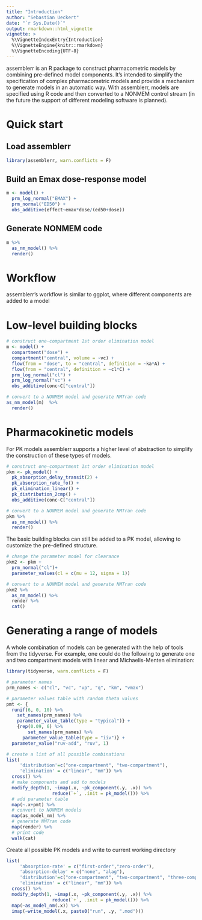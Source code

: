 ```yaml
---
title: "Introduction"
author: "Sebastian Ueckert"
date: "`r Sys.Date()`"
output: rmarkdown::html_vignette
vignette: >
  %\VignetteIndexEntry{Introduction}
  %\VignetteEngine{knitr::rmarkdown}
  %\VignetteEncoding{UTF-8}
---
```



assemblerr is an R package to construct pharmacometric models by combining pre-defined model components. It's intended to simplify the specification of complex pharmacometric models and provide a mechanism to generate models in an automatic way. With assemblerr, models are specified using R code and then converted to a NONMEM control stream (in the future the support of different modeling software is planned).   

# Quick start

## Load assemblerr 

```r
library(assemblerr, warn.conflicts = F)
```

## Build an Emax dose-response model

```r
m <- model() +
  prm_log_normal("EMAX") +
  prm_normal("ED50") +
  obs_additive(effect~emax*dose/(ed50+dose)) 

```


## Generate NONMEM code

```r
m %>% 
  as_nm_model() %>% 
  render() 
```


# Workflow

assemblerr's workflow is similar to ggplot, where different components are added to a model 


# Low-level building blocks

```r
# construct one-compartment 1st order elimination model
m <- model() +
  compartment("dose") +
  compartment("central", volume = ~vc) +
  flow(from = "dose", to = "central", definition = ~ka*A) +
  flow(from = "central", definition = ~cl*C) +
  prm_log_normal("cl") +
  prm_log_normal("vc") +
  obs_additive(conc~C["central"])

# convert to a NONMEM model and generate NMTran code
as_nm_model(m)  %>% 
  render()

```


# Pharmacokinetic models

For PK models assemblerr supports a higher level of abstraction to simplify the construction of these types of models.

```r
# construct one-compartment 1st order elimination model
pkm <- pk_model() +
  pk_absorption_delay_transit(2) +
  pk_absorption_rate_fo() +
  pk_elimination_linear() +
  pk_distribution_2cmp() +
  obs_additive(conc~C["central"]) 

# convert to a NONMEM model and generate NMTran code
pkm %>% 
  as_nm_model() %>% 
  render()

```

The basic building blocks can still be added to a PK model, allowing to customize the pre-defined structure.

```r
# change the parameter model for clearance
pkm2 <- pkm +
  prm_normal("cl")+
  parameter_values(cl = c(mu = 12, sigma = 1))

# convert to a NONMEM model and generate NMTran code
pkm2 %>% 
  as_nm_model() %>% 
  render %>%
  cat()

```

# Generating a range of models

A whole combination of models can be generated with the help of tools from the tidyverse. For example, one could do the following to generate one and two compartment models with linear and Michaelis-Menten elimination: 

```r
library(tidyverse, warn.conflicts = F)

# parameter names 
prm_names <- c("cl", "vc", "vp", "q", "km", "vmax")

# parameter values table with random theta values
pmt <- {
  runif(6, 0, 10) %>% 
    set_names(prm_names) %>% 
    parameter_value_table(type = "typical")} + 
    {rep(0.09, 6) %>% 
        set_names(prm_names) %>% 
      parameter_value_table(type = "iiv")} +
  parameter_value("ruv-add", "ruv", 1)

# create a list of all possible combinations
list(
     'distribution'=c("one-compartment", "two-compartment"),
     'elimination' = c("linear", "mm")) %>%
  cross() %>%
  # make components and add to models
  modify_depth(1, ~imap(.x, ~pk_component(.y, .x)) %>%
                 reduce(`+`, .init = pk_model())) %>%
  # add parameter table
  map(~.x+pmt) %>%
  # convert to NONMEM models
  map(as_model_nm) %>%
  # generate NMTran code
  map(render) %>% 
  # print code
  walk(cat)

```

Create all possible PK models and write to current working directory
```r

list(
     'absorption-rate' = c("first-order","zero-order"),
     'absorption-delay' = c("none", "alag"),
     'distribution'=c("one-compartment", "two-compartment", "three-compartment"),
     'elimination' = c("linear", "mm")) %>%
  cross() %>%
  modify_depth(1, ~imap(.x, ~pk_component(.y, .x)) %>%
                 reduce(`+`, .init = pk_model())) %>%
  map(~as_model_nm(.x)) %>%
  imap(~write_model(.x, paste0("run", .y, ".mod")))
```
